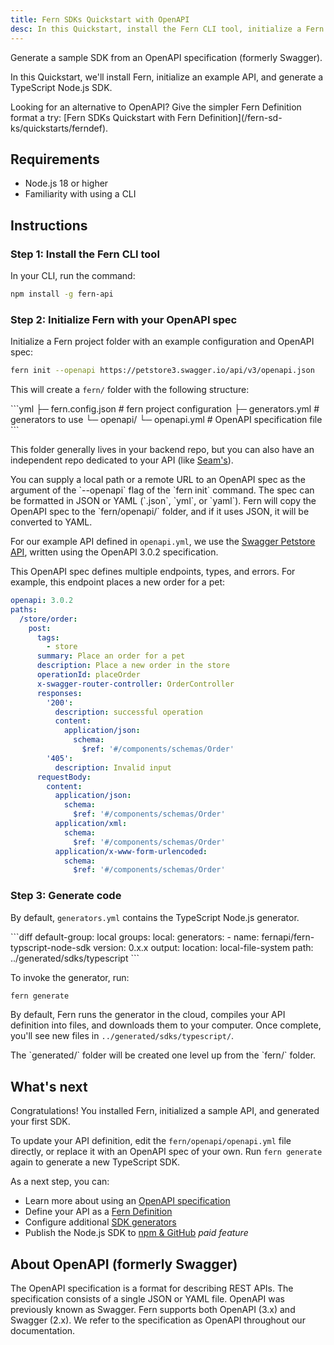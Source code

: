 ---
title: Fern SDKs Quickstart with OpenAPI
desc: In this Quickstart, install the Fern CLI tool, initialize a Fern project, and generate a sample SDK from an API defined with OpenAPI.
---

Generate a sample SDK from an OpenAPI specification (formerly Swagger).

In this Quickstart, we'll install Fern, initialize an example API, and generate a TypeScript Node.js SDK.

<Callout intent="tip">
Looking for an alternative to OpenAPI? Give the simpler Fern Definition format a try: [Fern SDKs Quickstart with Fern Definition](/fern-sd-ks/quickstarts/ferndef).
</Callout>

## Requirements

- Node.js 18 or higher
- Familiarity with using a CLI

## Instructions

### Step 1: Install the Fern CLI tool

In your CLI, run the command:

```bash
npm install -g fern-api
```

### Step 2: Initialize Fern with your OpenAPI spec

Initialize a Fern project folder with an example configuration and OpenAPI spec:

```bash
fern init --openapi https://petstore3.swagger.io/api/v3/openapi.json
```

This will create a `fern/` folder with the following structure:

<CodeBlock title='fern/'>
```yml
  ├─ fern.config.json # fern project configuration
  ├─ generators.yml # generators to use
  └─ openapi/
    └─ openapi.yml # OpenAPI specification file
```
</CodeBlock>

This folder generally lives in your backend repo, but you can also have an independent repo dedicated to your API (like [Seam's](https://github.com/seamapi/fern-config)).

<Callout intent="info">
You can supply a local path or a remote URL to an OpenAPI spec as the argument of the `--openapi` flag of the `fern init` command. The spec can be formatted in JSON or YAML (`.json`, `yml`, or `yaml`). Fern will copy the OpenAPI spec to the `fern/openapi/` folder, and if it uses JSON, it will be converted to YAML. 
</Callout>

For our example API defined in `openapi.yml`, we use the [Swagger Petstore API](https://github.com/swagger-api/swagger-petstore/blob/master/src/main/resources/openapi.yaml), written using the OpenAPI 3.0.2 specification.

This OpenAPI spec defines multiple endpoints, types, and errors. For example, this endpoint places a new order for a pet:
<CodeBlock title="Example endpoint">
```yml
openapi: 3.0.2
paths:
  /store/order:
    post:
      tags:
        - store
      summary: Place an order for a pet
      description: Place a new order in the store
      operationId: placeOrder
      x-swagger-router-controller: OrderController
      responses:
        '200':
          description: successful operation
          content:
            application/json:
              schema:
                $ref: '#/components/schemas/Order'
        '405':
          description: Invalid input
      requestBody:
        content:
          application/json:
            schema:
              $ref: '#/components/schemas/Order'
          application/xml:
            schema:
              $ref: '#/components/schemas/Order'
          application/x-www-form-urlencoded:
            schema:
              $ref: '#/components/schemas/Order'
```
</CodeBlock>

### Step 3: Generate code

By default, `generators.yml` contains the TypeScript Node.js generator. 

<CodeBlock title="generators.yml">
```diff
default-group: local
groups:
  local:
    generators:
      - name: fernapi/fern-typscript-node-sdk
        version: 0.x.x
        output:
          location: local-file-system
          path: ../generated/sdks/typescript
```
</CodeBlock>

To invoke the generator, run:

```bash
fern generate
```

By default, Fern runs the generator in the cloud, compiles your API definition into files, and downloads them to your computer. Once complete, you'll see new files in `../generated/sdks/typescript/`.

<Callout intent="info">
The `generated/` folder will be created one level up from the `fern/` folder.
</Callout>

## What's next

Congratulations! You installed Fern, initialized a sample API, and generated your first SDK.

To update your API definition, edit the `fern/openapi/openapi.yml` file directly, or replace it with an OpenAPI spec of your own. Run `fern generate` again to generate a new TypeScript SDK.

As a next step, you can:

- Learn more about using an [OpenAPI specification](/overview/define-your-api/openapi/overview)
- Define your API as a [Fern Definition](/overview/define-your-api/ferndef/overview)
- Configure additional [SDK generators](/fern-sd-ks/overview)
- Publish the Node.js SDK to [npm & GitHub](/fern-sd-ks/sdk-generators/typescript#publish-a-public-package) _paid feature_

## About OpenAPI (formerly Swagger)

The OpenAPI specification is a format for describing REST APIs. The specification consists of a single JSON or YAML file. OpenAPI was previously known as Swagger. Fern supports both OpenAPI (3.x) and Swagger (2.x). We refer to the specification as OpenAPI throughout our documentation.